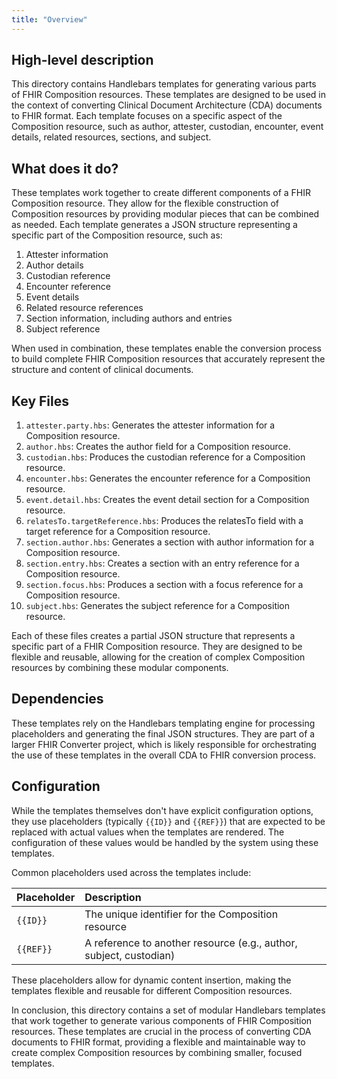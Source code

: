 ```yaml
---
title: "Overview"
---
```


## High-level description
This directory contains Handlebars templates for generating various parts of FHIR Composition resources. These templates are designed to be used in the context of converting Clinical Document Architecture (CDA) documents to FHIR format. Each template focuses on a specific aspect of the Composition resource, such as author, attester, custodian, encounter, event details, related resources, sections, and subject.

## What does it do?
These templates work together to create different components of a FHIR Composition resource. They allow for the flexible construction of Composition resources by providing modular pieces that can be combined as needed. Each template generates a JSON structure representing a specific part of the Composition resource, such as:

1. Attester information
2. Author details
3. Custodian reference
4. Encounter reference
5. Event details
6. Related resource references
7. Section information, including authors and entries
8. Subject reference

When used in combination, these templates enable the conversion process to build complete FHIR Composition resources that accurately represent the structure and content of clinical documents.

## Key Files
1. `attester.party.hbs`: Generates the attester information for a Composition resource.
2. `author.hbs`: Creates the author field for a Composition resource.
3. `custodian.hbs`: Produces the custodian reference for a Composition resource.
4. `encounter.hbs`: Generates the encounter reference for a Composition resource.
5. `event.detail.hbs`: Creates the event detail section for a Composition resource.
6. `relatesTo.targetReference.hbs`: Produces the relatesTo field with a target reference for a Composition resource.
7. `section.author.hbs`: Generates a section with author information for a Composition resource.
8. `section.entry.hbs`: Creates a section with an entry reference for a Composition resource.
9. `section.focus.hbs`: Produces a section with a focus reference for a Composition resource.
10. `subject.hbs`: Generates the subject reference for a Composition resource.

Each of these files creates a partial JSON structure that represents a specific part of a FHIR Composition resource. They are designed to be flexible and reusable, allowing for the creation of complex Composition resources by combining these modular components.

## Dependencies
These templates rely on the Handlebars templating engine for processing placeholders and generating the final JSON structures. They are part of a larger FHIR Converter project, which is likely responsible for orchestrating the use of these templates in the overall CDA to FHIR conversion process.

## Configuration
While the templates themselves don't have explicit configuration options, they use placeholders (typically `{{ID}}` and `{{REF}}`) that are expected to be replaced with actual values when the templates are rendered. The configuration of these values would be handled by the system using these templates.

Common placeholders used across the templates include:

| Placeholder | Description |
|:------------|:------------|
| `{{ID}}`    | The unique identifier for the Composition resource |
| `{{REF}}`   | A reference to another resource (e.g., author, subject, custodian) |

These placeholders allow for dynamic content insertion, making the templates flexible and reusable for different Composition resources.

In conclusion, this directory contains a set of modular Handlebars templates that work together to generate various components of FHIR Composition resources. These templates are crucial in the process of converting CDA documents to FHIR format, providing a flexible and maintainable way to create complex Composition resources by combining smaller, focused templates.